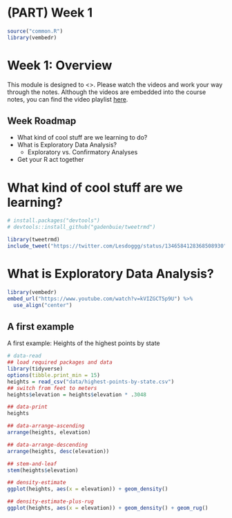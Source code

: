 # (PART) Week 1 {-}

```r
source("common.R")
library(vembedr)
```
# Week 1: Overview  {-}

This module is designed to <>. Please watch the videos and work your way through the notes. Although the videos are embedded into the course notes, you can find the video playlist [here](). 

## Week Roadmap  {-}
- What kind of cool stuff are we learning to do?
- What is Exploratory Data Analysis?
	- Exploratory vs. Confirmatory Analyses
- Get your R act together



# What kind of cool stuff are we learning?

```r
# install.packages("devtools")
# devtools::install_github("gadenbuie/tweetrmd")

library(tweetrmd)
include_tweet("https://twitter.com/Lesdoggg/status/1346584128368508930")
```

# What is Exploratory Data Analysis?

```r
library(vembedr)
embed_url("https://www.youtube.com/watch?v=kVIZGCT5p9U") %>%
  use_align("center")
```

## A first example

<!--Original content: https://jfukuyama.github.io/teaching/stat670/notes/lecture-1.R -->

A first example: Heights of the highest points by state

```r
# data-read
## load required packages and data
library(tidyverse)
options(tibble.print_min = 15)
heights = read_csv("data/highest-points-by-state.csv")
## switch from feet to meters
heights$elevation = heights$elevation * .3048

## data-print
heights

## data-arrange-ascending
arrange(heights, elevation)

## data-arrange-descending
arrange(heights, desc(elevation))

## stem-and-leaf
stem(heights$elevation)

## density-estimate
ggplot(heights, aes(x = elevation)) + geom_density()

## density-estimate-plus-rug
ggplot(heights, aes(x = elevation)) + geom_density() + geom_rug()

```

